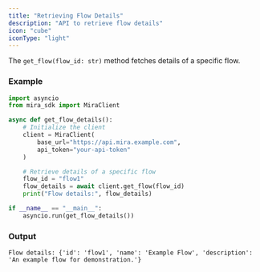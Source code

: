 ```yaml
---
title: "Retrieving Flow Details"
description: "API to retrieve flow details"
icon: "cube"
iconType: "light"
---
```


The `get_flow(flow_id: str)` method fetches details of a specific flow.

### Example

```python
import asyncio
from mira_sdk import MiraClient

async def get_flow_details():
    # Initialize the client
    client = MiraClient(
        base_url="https://api.mira.example.com",
        api_token="your-api-token"
    )

    # Retrieve details of a specific flow
    flow_id = "flow1"
    flow_details = await client.get_flow(flow_id)
    print("Flow details:", flow_details)

if __name__ == "__main__":
    asyncio.run(get_flow_details())
```

### Output

```plaintext
Flow details: {'id': 'flow1', 'name': 'Example Flow', 'description': 'An example flow for demonstration.'}
```
